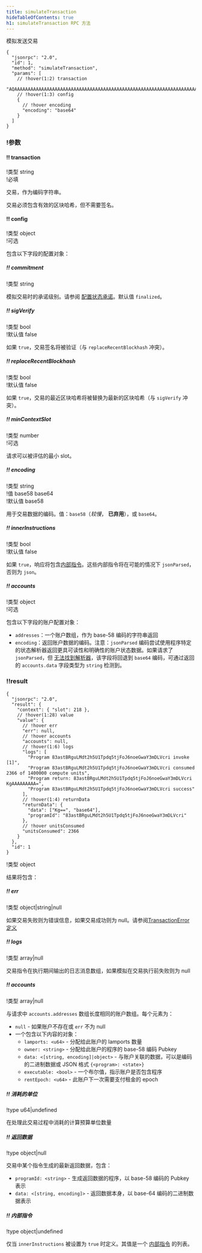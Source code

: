 ```yaml
---
title: simulateTransaction
hideTableOfContents: true
h1: simulateTransaction RPC 方法
---
```


模拟发送交易

<APIMethod>

```jsonc !!request curl
{
  "jsonrpc": "2.0",
  "id": 1,
  "method": "simulateTransaction",
  "params": [
    // !hover(1:2) transaction
    "AQAAAAAAAAAAAAAAAAAAAAAAAAAAAAAAAAAAAAAAAAAAAAAAAAAAAAAAAAAAAAAAAAAAAAAAAAAAAAAAAAAAAAABAAEDArczbMia1tLmq7zz4DinMNN0pJ1JtLdqIJPUw3YrGCzYAMHBsgN27lcgB6H2WQvFgyZuJYHa46puOQo9yQ8CVQbd9uHXZaGT2cvhRs7reawctIXtX1s3kTqM9YV+/wCp20C7Wj2aiuk5TReAXo+VTVg8QTHjs0UjNMMKCvpzZ+ABAgEBARU=",
    // !hover(1:3) config
    {
      // !hover encoding
      "encoding": "base64"
    }
  ]
}
```

### !参数

#### !! transaction

!类型 string  
!必填

交易，作为编码字符串。

<Callout type="info">交易必须包含有效的区块哈希，但不需要签名。</Callout>

#### !! config

!类型 object  
!可选

包含以下字段的配置对象：

##### !! commitment

!类型 string

模拟交易时的承诺级别。请参阅
[配置状态承诺](/docs/rpc/index.mdx#configuring-state-commitment)。默认值 `finalized`。

##### !! sigVerify

!类型 bool  
!默认值 false

如果 `true`，交易签名将被验证（与 `replaceRecentBlockhash` 冲突）。

##### !! replaceRecentBlockhash

!类型 bool  
!默认值 false

如果 `true`，交易的最近区块哈希将被替换为最新的区块哈希（与 `sigVerify` 冲突）。

##### !! minContextSlot

!类型 number  
!可选

请求可以被评估的最小 slot。

##### !! encoding

!类型 string  
!值 base58 base64  
!默认值 base58

用于交易数据的编码。值：`base58`（_较慢_，
**已弃用**），或 `base64`。

##### !! innerInstructions

!类型 bool  
!默认值 false

如果 `true`，响应将包含[内部指令](/docs/rpc/json-structures#inner-instructions)。这些内部指令将在可能的情况下 `jsonParsed`，否则为 `json`。

##### !! accounts

!类型 object  
!可选

包含以下字段的账户配置对象：

- `addresses`：一个账户数组，作为 base-58 编码的字符串返回
- `encoding`：返回账户数据的编码。注意：`jsonParsed` 编码尝试使用程序特定的状态解析器返回更具可读性和明确性的账户状态数据。如果请求了 `jsonParsed`，但
  [无法找到解析器](https://github.com/solana-labs/solana/blob/cfd0a00ae2ba85a6d76757df8b4fa38ed242d185/account-decoder/src/parse_account_data.rs#L98-L100)，该字段将回退到 `base64` 编码，可通过返回的 `accounts.data` 字段类型为 `string` 检测到。

### !!result

```jsonc !response
{
  "jsonrpc": "2.0",
  "result": {
    "context": { "slot": 218 },
    // !hover(1:28) value
    "value": {
      // !hover err
      "err": null,
      // !hover accounts
      "accounts": null,
      // !hover(1:6) logs
      "logs": [
        "Program 83astBRguLMdt2h5U1Tpdq5tjFoJ6noeGwaY3mDLVcri invoke [1]",
        "Program 83astBRguLMdt2h5U1Tpdq5tjFoJ6noeGwaY3mDLVcri consumed 2366 of 1400000 compute units",
        "Program return: 83astBRguLMdt2h5U1Tpdq5tjFoJ6noeGwaY3mDLVcri KgAAAAAAAAA=",
        "Program 83astBRguLMdt2h5U1Tpdq5tjFoJ6noeGwaY3mDLVcri success"
      ],
      // !hover(1:4) returnData
      "returnData": {
        "data": ["Kg==", "base64"],
        "programId": "83astBRguLMdt2h5U1Tpdq5tjFoJ6noeGwaY3mDLVcri"
      },
      // !hover unitsConsumed
      "unitsConsumed": 2366
    }
  },
  "id": 1
}
```

!类型 object

结果将包含：

##### !! err

!类型 object|string|null

如果交易失败则为错误信息，如果交易成功则为 null。请参阅[TransactionError 定义](https://github.com/solana-labs/solana/blob/c0c60386544ec9a9ec7119229f37386d9f070523/sdk/src/transaction/error.rs#L13)

##### !! logs

!类型 array|null

交易指令在执行期间输出的日志消息数组，如果模拟在交易执行前失败则为 null

##### !! accounts

!类型 array|null

与请求中 `accounts.addresses` 数组长度相同的账户数组。每个元素为：

- `null` - 如果账户不存在或 `err` 不为 null
- 一个包含以下内容的对象：
  - `lamports: <u64>` - 分配给此账户的 lamports 数量
  - `owner: <string>` - 分配给此账户的程序的 base-58 编码 Pubkey
  - `data: <[string, encoding]|object>` - 与账户关联的数据，可以是编码的二进制数据或 JSON 格式 `{<program>: <state>}`
  - `executable: <bool>` - 一个布尔值，指示账户是否包含程序
  - `rentEpoch: <u64>` - 此账户下一次需要支付租金的 epoch

##### !! 消耗的单位

!type u64|undefined

在处理此交易过程中消耗的计算预算单位数量

##### !! 返回数据

!type object|null

交易中某个指令生成的最新返回数据，包含：

- `programId: <string>` - 生成返回数据的程序，以 base-58 编码的 Pubkey 表示
- `data: <[string, encoding]>` - 返回数据本身，以 base-64 编码的二进制数据表示

##### !! 内部指令

!type object|undefined

仅当 `innerInstructions` 被设置为 `true` 时定义。其值是一个
[内部指令](/docs/rpc/json-structures#inner-instructions) 的列表。

</APIMethod>
